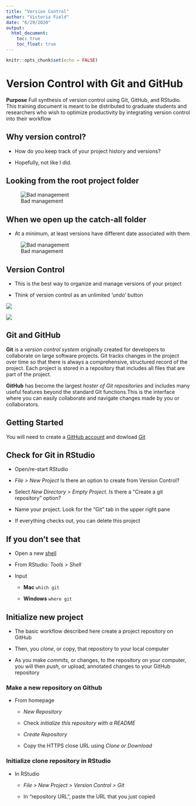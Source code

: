 ```yaml
---
title: "Version Control"
author: "Victoria Field"
date: "6/29/2020"
output:
  html_document:
    toc: true
    toc_float: true
---
```


```r
knitr::opts_chunk$set(echo = FALSE)
```

# Version Control with Git and GitHub

**Purpose** Full synthesis of version control using Git, GitHub, and RStudio. This training document is meant to be distributed to graduate students and researchers who wish to optimize productivity by integrating version control into their workflow 

## Why version control?

- How do you keep track of your project history and versions?

- Hopefully, not like I did.

## Looking from the root project folder
![Bad management](./images/slide 1.png)

## When we open up the catch-all folder

- At a minimum, at least versions have different date associated with them

![Bad management](./images/slide 2.png)

## Version Control 

- This is the best way to organize and manage versions of your project 

- Think of version control as an unlimited 'undo' button

![ ](./images/version control graphic 1.png)

![ ](./images/version control graphic 2.png)

## Git and GitHub

**Git** is a *version control system* originally created for developers to collaborate on large software projects. Git tracks changes in the project over time so that there is always a comprehensive, structured record of the project. Each project is stored in a repository that includes all files that are part of the project.

**GitHub** has become the largest *hoster of Git repositories* and includes many useful features beyond the standard Git functions.This is the interface where you can easily collaborate and navigate changes made by you or collaborators.

## Getting Started 

You will need to create a [GitHub account](https://github.com/) and dowload [Git](https://git-scm.com/downloads)

## Check for Git in RStudio

- Open/re-start RStudio

- *File > New Project* Is there an option to create from Version Control? 

- Select *New Directory > Empty Project.* Is there a "Create a git repository" option?

- Name your project. Look for the "Git" tab in the upper right pane

- If everything checks out, you can delete this project

## If you don't see that

- Open a new [shell](https://cfss.uchicago.edu/setup/shell/) 

- From RStudio: *Tools > Shell*

- Input

  - **Mac** `which git`
  
  - **Windows** `where git`
  
## Initialize new project 

- The basic workflow described here create a project repository on GitHub

- Then, you *clone*, or copy, that repository to your local computer

- As you make *commits*, or changes, to the repository on your computer, you will then *push*, or upload, annotated changes to your GitHub repository

### Make a new repository on Github

- From homepage
  
  - *New Repository*
  
  - Check *initialize this repository with a README*
 
  - *Create Repository*
  
  - Copy the HTTPS close URL using *Clone or Download* 
  
### Initialize clone repository in RStudio 

- In RStudio 

  - *File > New Project > Version Control > Git*
  
  - In "repository URL", paste the URL that you just copied
  
